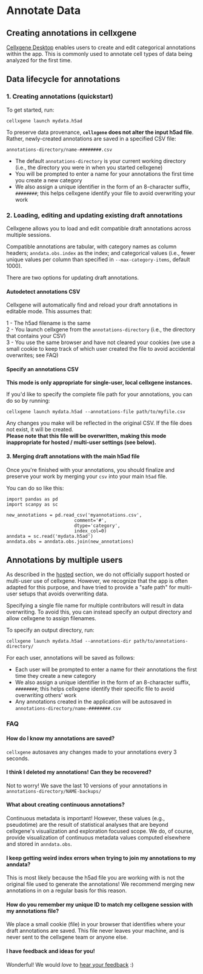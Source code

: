 # Annotate Data

## Creating annotations in cellxgene

[Cellxgene Desktop](annotations.md) enables users to create and edit categorical annotations within the app. This is commonly used to annotate cell types of data being analyzed for the first time.

## Data lifecycle for annotations

### 1. Creating annotations \(quickstart\)

To get started, run:

```text
cellxgene launch mydata.h5ad
```

To preserve data provenance, **`cellxgene` does not alter the input h5ad file**. Rather, newly-created annotations are saved in a specified CSV file:

```text
annotations-directory/name-########.csv
```

* The default `annotations-directory` is your current working directory \(i.e., the directory you were in when you started cellxgene\)
* You will be prompted to enter a name for your annotations the first time you create a new category
* We also assign a unique identifier in the form of an 8-character suffix, `########`; this helps cellxgene identify your file to avoid overwriting your work

### 2. Loading, editing and updating existing draft annotations

Cellxgene allows you to load and edit compatible draft annotations across multiple sessions.

Compatible annotations are tabular, with category names as column headers; `anndata.obs.index` as the index; and categorical values \(i.e., fewer unique values per column than specified in `--max-category-items`, default 1000\).

There are two options for updating draft annotations.

#### Autodetect annotations CSV

Cellxgene will automatically find and reload your draft annotations in editable mode. This assumes that:

1 - The h5ad filename is the same  
2 - You launch cellxgene from the `annotations-directory` \(i.e., the directory that contains your CSV\)  
3 - You use the same browser and have not cleared your cookies \(we use a small cookie to keep track of which user created the file to avoid accidental overwrites; see FAQ\)

#### Specify an annotations CSV

**This mode is only appropriate for single-user, local cellxgene instances.**

If you'd like to specify the complete file path for your annotations, you can do so by running:

```text
cellxgene launch mydata.h5ad --annotations-file path/to/myfile.csv
```

Any changes you make will be reflected in the original CSV. If the file does not exist, it will be created.  
**Please note that this file will be overwritten, making this mode inappropriate for hosted / multi-user settings \(see below\).**

#### 3. Merging draft annotations with the main h5ad file

Once you're finished with your annotations, you should finalize and preserve your work by merging your `csv` into your main `h5ad` file.

You can do so like this:

```text
import pandas as pd
import scanpy as sc

new_annotations = pd.read_csv('myannotations.csv',
                         comment='#',
                         dtype='category',
                         index_col=0)
anndata = sc.read('mydata.h5ad')
anndata.obs = anndata.obs.join(new_annotations)
```

## Annotations by multiple users

As described in the [hosted](self-hosting/) section, we do not officially support hosted or multi-user use of cellxgene. However, we recognize that the app is often adapted for this purpose, and have tried to provide a "safe path" for multi-user setups that avoids overwriting data.

Specifying a single file name for multiple contributors will result in data overwriting. To avoid this, you can instead specify an output directory and allow cellxgene to assign filenames.

To specify an output directory, run:

```text
cellxgene launch mydata.h5ad --annotations-dir path/to/annotations-directory/
```

For each user, annotations will be saved as follows:

* Each user will be prompted to enter a name for their annotations the first time they create a new category
* We also assign a unique identifier in the form of an 8-character suffix, `########`; this helps cellxgene identify their specific file to avoid overwriting others' work
* Any annotations created in the application will be autosaved in `annotations-directory/name-########.csv`

### FAQ

#### How do I know my annotations are saved?

`cellxgene` autosaves any changes made to your annotations every 3 seconds.

#### I think I deleted my annotations! Can they be recovered?

Not to worry! We save the last 10 versions of your annotations in `annotations-directory/NAME-backups/`

#### What about creating continuous annotations?

Continuous metadata is important! However, these values \(e.g., pseudotime\) are the result of statistical analyses that are beyond cellxgene's visualization and exploration focused scope. We do, of course, provide visualization of continuous metadata values computed elsewhere and stored in `anndata.obs`.

#### I keep getting weird index errors when trying to join my annotations to my anndata?

This is most likely because the h5ad file you are working with is not the original file used to generate the annotations! We recommend merging new annotations in on a regular basis for this reason.

#### How do you remember my unique ID to match my cellxgene session with my annotations file?

We place a small cookie \(file\) in your browser that identifies where your draft annotations are saved. This file never leaves your machine, and is never sent to the cellxgene team or anyone else.

#### I have feedback and ideas for you!

Wonderful! We would _love_ to [hear your feedback](../contact-us.md) :\)

